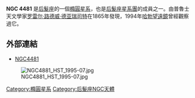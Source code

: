 {{NGCInfoBox|NGCID=NGC 4481|發現者=Heinrich Louis d'Arrest|發現日期=1865年|其他編號=UGC 8106,PGC 44686,MCG -2-32-13|曆元=J2000.0|赤經=12時59分57.6秒
|赤緯=+28°14'51"|星座=后髮座|星體=星系|星等=14.6|表面亮度=?|藍等=?}}

'''NGC 4481''' 是[[后髮座|后髮座]]的一個[[橢圓星系|橢圓星系]]，也是[[后髮座星系團|后髮座星系團]]的成員之一。由普魯士天文學家[[罗雷尔·路德威·德亚瑞司特|罗雷尔·路德威·德亚瑞司特]]在1865年發現，1994年[[哈勃望遠鏡|哈勃望遠鏡]]曾經觀察過它。

== 外部連結 ==
* [https://web.archive.org/web/20050130055457/http://www.seds.org/~spider/ngc/ngc_fr.cgi?4481 NGC4481]

[[File:NGC4881_HST_1995-07.jpg|thumb]]

[[Category:橢圓星系|Category:橢圓星系]]
[[Category:后髮座NGC天體|Category:后髮座NGC天體]]